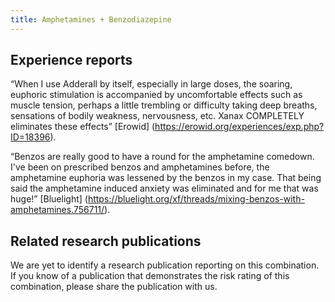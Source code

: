 ---
title: Amphetamines + Benzodiazepine
---
## Experience reports

“When I use Adderall by itself, especially in large doses, the soaring, euphoric stimulation is accompanied by uncomfortable effects such as muscle tension, perhaps a little trembling or difficulty taking deep breaths, sensations of bodily weakness, nervousness, etc. Xanax COMPLETELY eliminates these effects” [Erowid] (https://erowid.org/experiences/exp.php?ID=18396).

“Benzos are really good to have a round for the amphetamine comedown. I've been on prescribed benzos and amphetamines before, the amphetamine euphoria was lessened by the benzos in my case. That being said the amphetamine induced anxiety was eliminated and for me that was huge!” [Bluelight] (https://bluelight.org/xf/threads/mixing-benzos-with-amphetamines.756711/).

## Related research publications

We are yet to identify a research publication reporting on this combination. If you know of a publication that demonstrates the risk rating of this combination, please share the publication with us.
